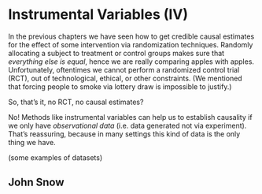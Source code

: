 # Instrumental Variables (IV) {#IV}

In the previous chapters we have seen how to get credible causal estimates for the effect of some intervention via randomization techniques. Randomly allocating a subject to treatment or control groups makes sure that *everything else is equal*, hence we are really comparing apples with apples. Unfortunately, oftentimes we cannot perform a randomized control trial (RCT), out of technological, ethical, or other constraints. (We mentioned that forcing people to smoke via lottery draw is impossible to justify.)

So, that's it, no RCT, no causal estimates?

No! Methods like instrumental variables can help us to establish causality if we only have *observational data* (i.e. data generated not via experiment). That's reassuring, because in many settings this kind of data is the only thing we have.

(some examples of datasets)


## John Snow
